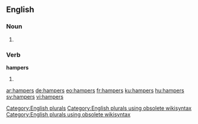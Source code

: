 ==English==

===Noun===
{{head|en}}

# {{plural of|hamper}}

===Verb===
'''hampers'''

# {{en-third-person singular of|hamper}}

[[Category:English plurals]][[Category:English plurals using obsolete wikisyntax]][[Category:English plurals using obsolete wikisyntax]]

[[ar:hampers]]
[[de:hampers]]
[[eo:hampers]]
[[fr:hampers]]
[[ku:hampers]]
[[hu:hampers]]
[[sv:hampers]]
[[vi:hampers]]